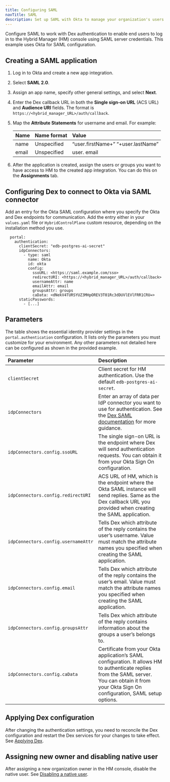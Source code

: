 ```yaml
---
title: Configuring SAML
navTitle: SAML
description: Set up SAML with Okta to manage your organization's users.
---
```


Configure SAML to work with Dex authentication to enable end users to log in to the Hybrid Manager (HM) console using SAML server credentials. This example uses Okta for SAML configuration. 

## Creating a SAML application

1.  Log in to Okta and create a new app integration.   

1.  Select **SAML 2.0**.   

1.  Assign an app name, specify other general settings, and select **Next**.    

1.  Enter the Dex callback URL in both the **Single sign-on URL** (ACS URL) and **Audience URI** fields. The format is `https://<hybrid_manager_URL>/auth/callback`.  

1.  Map the **Attribute Statements** for username and email. For example: 

    | Name  | Name format | Value                              |
    |:------|:------------|:-----------------------------------|
    | name  | Unspecified | “user.firstName+” “+user.lastName” |
    | email | Unspecified | user. email                           |

1.  After the application is created, assign the users or groups you want to have access to HM to the created app integration. You can do this on the **Assignments** tab.

## Configuring Dex to connect to Okta via SAML connector

Add an entry for the Okta SAML configuration where you specify the Okta and Dex endpoints for communication. Add the entry either in your `values.yaml` file or `HybridControlPlane` custom resource, depending on the installation method you use.

```shell
  portal:
    authentication:
      clientSecret: "edb-postgres-ai-secret"
      idpConnectors:
        - type: saml
          name: Okta
          id: okta
          config:
            ssoURL: <https://saml.example.com/sso>
            redirectURI: <https://<hybrid_manager_URL>/auth/callback>
            usernameAttr: name
            emailAttr: email
            groupsAttr: groups
            caData: <dNekV4TURSYUZ3MHpOREV3T01Rc3dDUVlEVlFRR1CRU=>
      staticPasswords:
        - [...]
```

## Parameters 

The table shows the essential identity provider settings in the `portal.authentication` configuration. It lists only the parameters you must customize for your environment. Any other parameters not detailed here can be configured as shown in the provided example.

| Parameter                           | Description                                                                                                                                                                                                         |
|:------------------------------------|:--------------------------------------------------------------------------------------------------------------------------------------------------------------------------------------------------------------------|
| `clientSecret`                      | Client secret for HM authentication. Use the default `edb-postgres-ai-secret`.                                                                                                                        |
| `idpConnectors`                     | Enter an array of data per IdP connector you want to use for authentication. See the [Dex SAML documentation](https://dexidp.io/docs/connectors/saml/#configuration) for more guidance.               |
| `idpConnectors.config.ssoURL`       | The single sign-on URL is the endpoint where Dex will send authentication requests. You can obtain it from your Okta Sign On configuration.                                                                         |
| `idpConnectors.config.redirectURI`  | ACS URL of HM, which is the endpoint where the Okta SAML instance will send replies. Same as the Dex callback URL you provided when creating the SAML application.                                   |
| `idpConnectors.config.usernameAttr` | Tells Dex which attribute of the reply contains the user’s username. Value must match the attribute names you specified when creating the SAML application.                                                         |
| `idpConnectors.config.email`        | Tells Dex which attribute of the reply contains the user’s email. Value must match the attribute names you specified when creating the SAML application.                                                            |
| `idpConnectors.config.groupsAttr`   | Tells Dex which attribute of the reply contains information about the groups a user’s belongs to.                                                                                                                 |
| `idpConnectors.config.caData`       | Certificate from your Okta application’s SAML configuration. It allows HM to authenticate replies from the SAML server. You can obtain it from your Okta Sign On configuration, SAML setup options. |

## Applying Dex configuration

After changing the authentication settings, you need to reconcile the Dex configuration and restart the Dex services for your changes to take effect. See [Applying Dex](../apply_dex_config/). 

## Assigning new owner and disabling native user 

After assigning a new organization owner in the HM console, disable the native user. See [Disabling a native user](../native_users/disable_native_user/). 